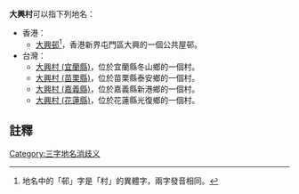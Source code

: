 '''大興村'''可以指下列地名：
* 香港：
**[[大興邨|大興邨]]<ref group="註">地名中的「邨」字是「村」的異體字，兩字發音相同。</ref>，香港新界屯門區大興的一個公共屋邨。
* 台灣：
**[[大興村_(宜蘭縣)|大興村 (宜蘭縣)]]，位於宜蘭縣冬山鄉的一個村。
**[[大興村_(苗栗縣)|大興村 (苗栗縣)]]，位於苗栗縣泰安鄉的一個村。
**[[大興村_(嘉義縣)|大興村 (嘉義縣)]]，位於嘉義縣新港鄉的一個村。
**[[大興村_(花蓮縣)|大興村 (花蓮縣)]]，位於花蓮縣光復鄉的一個村。

==註釋==
{{reflist|group="註"}}

[[Category:三字地名消歧义|Category:三字地名消歧义]]